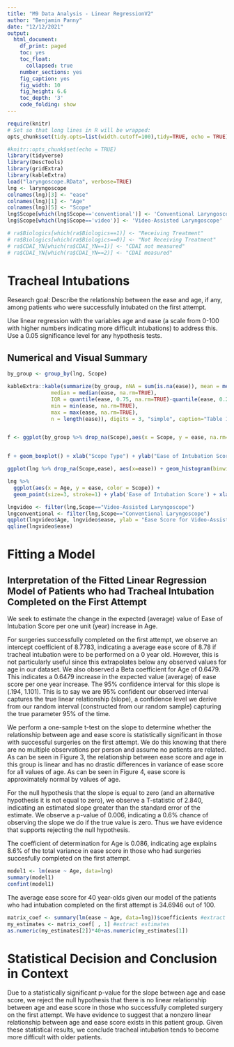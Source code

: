 ```yaml
---
title: "M9 Data Analysis - Linear RegressionV2"
author: "Benjamin Panny"
date: "12/12/2021"
output:
  html_document:
    df_print: paged
    toc: yes
    toc_float: 
      collapsed: true
    number_sections: yes
    fig_caption: yes
    fig_width: 10
    fig_height: 6.6
    toc_depth: '3'
    code_folding: show
---
```


```r

require(knitr)
# Set so that long lines in R will be wrapped:
opts_chunk$set(tidy.opts=list(width.cutoff=100),tidy=TRUE, echo = TRUE)

#knitr::opts_chunk$set(echo = TRUE)
library(tidyverse)
library(DescTools)
library(gridExtra)
library(kableExtra)
load("laryngoscope.RData", verbose=TRUE)
lng <- laryngoscope
colnames(lng)[3] <- "ease"
colnames(lng)[1] <- "Age"
colnames(lng)[5] <- "Scope"
lng$Scope[which(lng$Scope=='conventional')] <- 'Conventional Laryngoscope'
lng$Scope[which(lng$Scope=='video')] <- 'Video-Assisted Laryngoscope'

# ra$Biologics[which(ra$Biologics==1)] <- "Receiving Treatment"
# ra$Biologics[which(ra$Biologics==0)] <- "Not Receiving Treatment"
# ra$CDAI_YN[which(ra$CDAI_YN==1)] <- "CDAI not measured"
# ra$CDAI_YN[which(ra$CDAI_YN==2)] <- "CDAI measured"
```

# Tracheal Intubations

Research goal: Describe the relationship between the ease and age, if any, among patients who were successfully intubated on the first attempt.

Use linear regression with the variables age and ease (a scale from 0-100 with higher numbers indicating more difficult intubations) to address this. Use a 0.05 significance level for any hypothesis tests. 

## Numerical and Visual Summary

```r

by_group <- group_by(lng, Scope)

kableExtra::kable(summarize(by_group, nNA = sum(is.na(ease)), mean = mean(ease, na.rm=TRUE),SD = sd(ease, na.rm=TRUE), 
              median = median(ease, na.rm=TRUE), 
              IQR = quantile(ease, 0.75, na.rm=TRUE)-quantile(ease, 0.25, na.rm=TRUE),
              min = min(ease, na.rm=TRUE),
              max = max(ease, na.rm=TRUE), 
              n = length(ease)), digits = 3, "simple", caption="Table 1: Numerical Summary of Ease of Intubation by Scope Type" )


f <- ggplot(by_group %>% drop_na(Scope),aes(x = Scope, y = ease, na.rm=TRUE))


f + geom_boxplot() + xlab("Scope Type") + ylab("Ease of Intubation Scores") +ggtitle("Figure 1: Boxplot of Ease of Intubation Scores by Scope Type")

ggplot(lng %>% drop_na(Scope,ease), aes(x=ease)) + geom_histogram(binwidth=15,fill='red',color='black') + facet_wrap(~Scope) + theme_classic() + xlab("Ease of Intubation Score") + ggtitle("Figure 2: Histogram of Ease of Intubation Score by Scope Type")

lng %>% 
  ggplot(aes(x = Age, y = ease, color = Scope)) +
  geom_point(size=3, stroke=1) + ylab('Ease of Intubation Score') + xlab("Age (Years)") + ggtitle('Figure 3: Ease of Intubation Score by Age and Scope Type')+geom_smooth(method="lm")

lngvideo <- filter(lng,Scope=="Video-Assisted Laryngoscope")
lngconventional <- filter(lng,Scope=="Conventional Laryngoscope")
qqplot(lngvideo$Age, lngvideo$ease, ylab = "Ease Score for Video-Assisted Scope", xlab = "Age (years)", main = "Figure 4: Normality of Ease score by Age")
qqline(lngvideo$ease)

```

# Fitting a Model
## Interpretation of the Fitted Linear Regression Model of Patients who had Tracheal Intubation Completed on the First Attempt

We seek to estimate the change in the expected (average) value of Ease of Intubation Score per one unit (year) increase in Age.

For surgeries successfully completed on the first attempt, we observe an intercept coefficient of 8.7783, indicating a average ease score of 8.78 if tracheal intubation were to be performed on a 0 year old. However, this is not particularly useful since this extrapolates below any observed values for age in our dataset. We also observed a Beta coefficient for Age of 0.6479. This indicates a 0.6479 increase in the expected value (average) of ease score per one year increase. The 95% confidence interval for this slope is (.194, 1.101). This is to say we are 95% confident our observed interval captures the true linear relationship (slope), a confidence level we derive from our random interval (constructed from our random sample) capturing the true parameter 95% of the time.

We perform a one-sample t-test on the slope to determine whether the relationship between age and ease score is statistically significant in those with successful surgeries on the first attempt. We do this knowing that there are no multiple observations per person and assume no patients are related. As can be seen in Figure 3, the relationship between ease score and age in this group is linear and has no drastic differences in variance of ease score for all values of age. As can be seen in Figure 4, ease score is approximately normal by values of age.

For the null hypothesis that the slope is equal to zero (and an alternative hypothesis it is not equal to zero), we observe a T-statistic of 2.840, indicating an estimated slope greater than the standard error of the estimate. We observe a p-value of 0.006, indicating a 0.6% chance of observing the slope we do if the true value is zero. Thus we have evidence that supports rejecting the null hypothesis.

The coefficient of determination for Age is 0.086, indicating age explains 8.6% of the total variance in ease score in those who had surgeries succesfully completed on the first attempt.


```r
model1 <- lm(ease ~ Age, data=lng)
summary(model1)
confint(model1)
```
The average ease score for 40 year-olds given our model of the patients who had intubation completed on the first attempt is 34.6946 out of 100.

```r
matrix_coef <- summary(lm(ease ~ Age, data=lng))$coefficients #extract coef
my_estimates <- matrix_coef[ , 1] #extract estimates
as.numeric(my_estimates[2])*40+as.numeric(my_estimates[1])
```

# Statistical Decision and Conclusion in Context

Due to a statistically significant p-value for the slope between age and ease score, we reject the null hypothesis that there is no linear relationship between age and ease score in those who successfully completed surgery on the first attempt. We have evidence to suggest that a nonzero linear relationship between age and ease score exists in this patient group. Given these statistical results, we conclude tracheal intubation tends to become more difficult with older patients.

